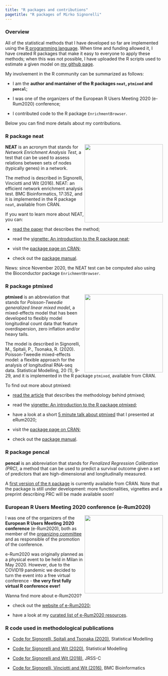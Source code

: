 ---
title: "R packages and contributions"
pagetitle: "R packages of Mirko Signorelli"
---

### Overview

All of the statistical methods that I have developed so far are implemented using the [R programming language](https://www.r-project.org/). When time and funding allowed it, I have created R packages that make it easy to everyone to apply these methods; when this was not possible, I have uploaded the R scripts used to estimate a given model on [my github page](https://github.com/mirkosignorelli).

My involvement in the R community can be summarized as follows:

* I am the **author and mantainer of the R packages `neat`, `ptmixed` and `pencal`**;

* I was one of the organizers of the European R Users Meeting 2020 (e-Rum2020) conference;

* I contributed code to the R package `EnrichmentBrowser`.

Below you can find more details about my contributions.

### R package neat

<img src="https://user-images.githubusercontent.com/20061736/81393545-d662c680-9120-11ea-9963-a737f963bd8d.png" align="right" alt="" width="250" />

**NEAT** is an acronym that stands for *Network Enrichment Analysis Test*, a test that can be used to assess relations between sets of nodes (typically genes) in a network.

The method is described in Signorelli, Vinciotti and Wit (2016). NEAT: an efficient network enrichment analysis test. BMC Bioinformatics, 17:352, and it is implemented in the R package `neat`, available from CRAN.

If you want to learn more about NEAT, you can:

* [read the paper](https://bmcbioinformatics.biomedcentral.com/articles/10.1186/s12859-016-1203-6) that describes the method;

* read the [vignette: An introduction to the R package neat](https://cran.r-project.org/web/packages/neat/vignettes/neat.html);

* visit the [package page on CRAN](https://cran.r-project.org/web/packages/neat/);

* check out the [package manual](https://cran.r-project.org/web/packages/neat/neat.pdf).

News: since November 2020, the NEAT test can be computed also using the Bioconductor package `EnrichmentBrowser`.

### R package ptmixed

<img src="https://user-images.githubusercontent.com/20061736/84284787-f3821f00-ab3c-11ea-85a7-220982ce518c.png" align="right" alt="" width="250" />

**ptmixed** is an abbreviation that stands for *Poisson-Tweedie generalized linear mixed model*, a mixed-effects model that has been developed to flexibly model longitudinal count data that feature overdispersion, zero inflation and/or heavy tails. 

The model is described in Signorelli, M., Spitali, P., Tsonaka, R. (2020). Poisson-Tweedie mixed-effects model: a flexible approach for the analysis of longitudinal RNA-seq data. Statistical Modelling, 20 (1), 9-29, and it is implemented in the R package `ptmixed`, available from CRAN.

To find out more about ptmixed:

* [read the article](https://journals.sagepub.com/doi/10.1177/1471082X20936017) that describes the methodology behind ptmixed;

* read the [vignette: An introduction to the R package ptmixed](https://cran.r-project.org/web/packages/ptmixed/vignettes/Overview_functionalities_ptmixed.html);

* have a look at a short [5 minute talk about ptmixed](https://www.youtube.com/watch?v=79lUgThZ4HE&t=738s) that I presented at eRum2020;

* visit the [package page on CRAN](https://cran.r-project.org/web/packages/ptmixed);

* check out the [package manual](https://cran.r-project.org/web/packages/ptmixed/ptmixed.pdf).

### R package pencal

**pencal** is an abbreviation that stands for *Penalized Regression Calibration (PRC)*, a method that can be used to predict a survival outcome given a set of predictors that are high-dimensional and longitudinally measured.

A [first version of the `R` package](https://cran.r-project.org/web/packages/pencal) is currently available from CRAN. Note that the package is still under development: more functionalities, vignettes and a preprint describing PRC will be made available soon!

### European R Users Meeting 2020 conference (e-Rum2020)

<img src="https://user-images.githubusercontent.com/20061736/84913063-626df380-b0ba-11ea-8781-dbff9962e2c0.png" align="right" alt="" width="250" />

I was one of the organizers of the **European R Users Meeting 2020 conference** (e-Rum2020), both as member of the [organizing committee](https://2020.erum.io/about/organizers) and as responsible of the promotion of the conference. 

e-Rum2020 was originally planned as a physical event to be held in Milan in May 2020. However, due to the COVID19 pandemic we decided to turn the event into a free virtual conference - **the very first fully virtual R conference ever!**

Wanna find more about e-Rum2020?

* check out the [website of e-Rum2020](https://2020.erum.io/);

* have a look at my [curated list of e-Rum2020 resources](https://github.com/mirkosignorelli/erum2020).

### R code used in methodological publications

* [Code for Signorelli, Spitali and Tsonaka (2020)](https://github.com/mirkosignorelli/ptmixed), Statistical Modelling

* [Code for Signorelli and Wit (2020)](https://github.com/mirkosignorelli/clustering-populations-of-networks), Statistical Modelling

* [Code for Signorelli and Wit (2018)](https://github.com/mirkosignorelli/penalized-blockmodels), JRSS-C

* [Code for Signorelli, Vinciotti and Wit (2016)](https://github.com/mirkosignorelli/neat), BMC Bioinformatics
